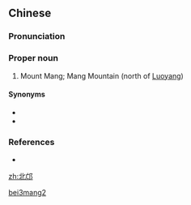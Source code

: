 ==Chinese==
{{zh-forms}}

===Pronunciation===
{{zh-pron
|m=Běimáng
|cat=pn
}}

===Proper noun===
{{zh-proper noun}}

# {{lb|zh|archaic}} Mount Mang; Mang Mountain (north of [[w:Luoyang|Luoyang]])

====Synonyms====
* {{l|zh|邙山}}
* {{l|zh|北邙山}}

===References===
* {{pedialite|邙山|lang=zh}}

[[Category:Mandarin archaic terms|bei3mang2]]

[[zh:北邙]]